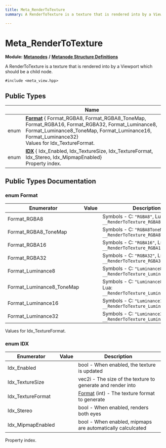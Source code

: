 ```yaml
---
title: Meta_RenderToTexture
summary: A RenderToTexture is a texture that is rendered into by a Viewport which should be a child node. 

---
```


# Meta_RenderToTexture

**Module:** **[Metanodes](../Modules/group__api__metanodes.mdx)** **/** **[Metanode Structure Definitions](../Modules/group__api__metadefs.mdx)**



A RenderToTexture is a texture that is rendered into by a Viewport which should be a child node. 


`#include <meta_view.hpp>`

## Public Types

|                | Name           |
| -------------- | -------------- |
| enum| **[Format](../Classes/struct_meta___render_to_texture.mdx#enum-format)** { Format_RGBA8, Format_RGBA8_ToneMap, Format_RGBA16, Format_RGBA32, Format_Luminance8, Format_Luminance8_ToneMap, Format_Luminance16, Format_Luminance32}<br />Values for Idx_TextureFormat.  |
| enum| **[IDX](../Classes/struct_meta___render_to_texture.mdx#enum-idx)** { Idx_Enabled, Idx_TextureSize, Idx_TextureFormat, Idx_Stereo, Idx_MipmapEnabled}<br />Property index.  |

## Public Types Documentation

### enum Format

| Enumerator | Value | Description |
| ---------- | ----- | ----------- |
| Format_RGBA8 | | Symbols - C: `"RGBA8"`, Lua: `__RenderToTexture_RGBA8`  |
| Format_RGBA8_ToneMap | | Symbols - C: `"RGBA8ToneMap"`, Lua: `__RenderToTexture_RGBA8ToneMap`  |
| Format_RGBA16 | | Symbols - C: `"RGBA16"`, Lua: `__RenderToTexture_RGBA16`  |
| Format_RGBA32 | | Symbols - C: `"RGBA32"`, Lua: `__RenderToTexture_RGBA32`  |
| Format_Luminance8 | | Symbols - C: `"Luminance8"`, Lua: `__RenderToTexture_Luminance8`  |
| Format_Luminance8_ToneMap | | Symbols - C: `"Luminance8ToneMap"`, Lua: `__RenderToTexture_Luminance8ToneMap`  |
| Format_Luminance16 | | Symbols - C: `"Luminance16"`, Lua: `__RenderToTexture_Luminance16`  |
| Format_Luminance32 | | Symbols - C: `"Luminance32"`, Lua: `__RenderToTexture_Luminance32`  |



Values for Idx_TextureFormat. 

### enum IDX

| Enumerator | Value | Description |
| ---------- | ----- | ----------- |
| Idx_Enabled | | bool - When enabled, the texture is updated   |
| Idx_TextureSize | | vec2i - The size of the texture to generate and render into   |
| Idx_TextureFormat | | [Format](../Classes/struct_meta___render_to_texture.mdx#enum-format) (int) - The texture format to generate   |
| Idx_Stereo | | bool - When enabled, renders both eyes   |
| Idx_MipmapEnabled | | bool - When enabled, mipmaps are automatically calculcated   |



Property index. 

